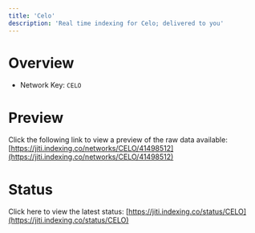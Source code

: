```yaml
---
title: 'Celo'
description: 'Real time indexing for Celo; delivered to you'
---
```


# Overview
- Network Key: `CELO`

# Preview
Click the following link to view a preview of the raw data available: [https://jiti.indexing.co/networks/CELO/41498512](https://jiti.indexing.co/networks/CELO/41498512)

# Status
Click here to view the latest status: [https://jiti.indexing.co/status/CELO](https://jiti.indexing.co/status/CELO)
